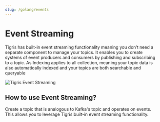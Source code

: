 ```yaml
---
slug: /golang/events
---
```


# Event Streaming

Tigris has built-in event streaming functionality meaning you don’t need a separate component to manage your topics.
It enables you to create systems of event producers and consumers by publishing and subscribing to a topic.
As Indexing applies to all collection, meaning your topic data is also automatically indexed and your topics are both
searchable and queryable

![Tigris Event Streaming](/img/event-streaming.png)

## How to use Event Streaming?

Create a topic that is analogous to Kafka's topic and operates on events. This allows you to leverage
Tigris built-in event streaming functionality.
